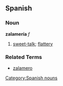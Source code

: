 == Spanish ==
=== Noun ===
'''zalamería''' ''f''
# [[sweet-talk]]; [[flattery]]

=== Related Terms ===
*[[zalamero]]

[[Category:Spanish nouns]]